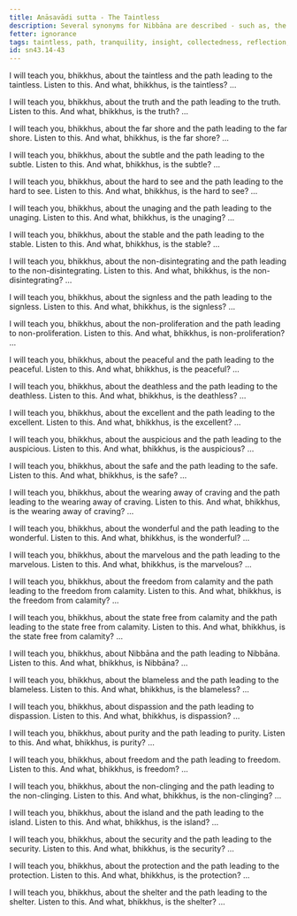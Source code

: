 ```yaml
---
title: Anāsavādi sutta - The Taintless
description: Several synonyms for Nibbāna are described - such as, the taintless, the truth, the far shore, the subtle, the hard to see, the unaging, the stable, the non-disintegrating, the signless, the non-proliferation, the peaceful, the deathless, the excellent, the auspicious, the safe, the wearing away of craving, the wonderful, the marvelous, the freedom from calamity, the state free from calamity, Nibbāna, the blameless, dispassion, purity, freedom, the non-clinging, the island, the security, the protection, and the shelter.
fetter: ignorance
tags: taintless, path, tranquility, insight, collectedness, reflection, examination, investigation, mindfulness, body, feelings, mind, mental qualities, right efforts, psychic ability, five faculties, five powers, seven factors of awakening, noble eightfold path, sn, sn35-44, sn43
id: sn43.14-43
---
```


I will teach you, bhikkhus, about the taintless and the path leading to the taintless. Listen to this. And what, bhikkhus, is the taintless? …

I will teach you, bhikkhus, about the truth and the path leading to the truth. Listen to this. And what, bhikkhus, is the truth? …

I will teach you, bhikkhus, about the far shore and the path leading to the far shore. Listen to this. And what, bhikkhus, is the far shore? …

I will teach you, bhikkhus, about the subtle and the path leading to the subtle. Listen to this. And what, bhikkhus, is the subtle? …

I will teach you, bhikkhus, about the hard to see and the path leading to the hard to see. Listen to this. And what, bhikkhus, is the hard to see? …

I will teach you, bhikkhus, about the unaging and the path leading to the unaging. Listen to this. And what, bhikkhus, is the unaging? …

I will teach you, bhikkhus, about the stable and the path leading to the stable. Listen to this. And what, bhikkhus, is the stable? …

I will teach you, bhikkhus, about the non-disintegrating and the path leading to the non-disintegrating. Listen to this. And what, bhikkhus, is the non-disintegrating? …

I will teach you, bhikkhus, about the signless and the path leading to the signless. Listen to this. And what, bhikkhus, is the signless? …

I will teach you, bhikkhus, about the non-proliferation and the path leading to non-proliferation. Listen to this. And what, bhikkhus, is non-proliferation? …

I will teach you, bhikkhus, about the peaceful and the path leading to the peaceful. Listen to this. And what, bhikkhus, is the peaceful? …

I will teach you, bhikkhus, about the deathless and the path leading to the deathless. Listen to this. And what, bhikkhus, is the deathless? …

I will teach you, bhikkhus, about the excellent and the path leading to the excellent. Listen to this. And what, bhikkhus, is the excellent? …

I will teach you, bhikkhus, about the auspicious and the path leading to the auspicious. Listen to this. And what, bhikkhus, is the auspicious? …

I will teach you, bhikkhus, about the safe and the path leading to the safe. Listen to this. And what, bhikkhus, is the safe? …

I will teach you, bhikkhus, about the wearing away of craving and the path leading to the wearing away of craving. Listen to this. And what, bhikkhus, is the wearing away of craving? …

I will teach you, bhikkhus, about the wonderful and the path leading to the wonderful. Listen to this. And what, bhikkhus, is the wonderful? …

I will teach you, bhikkhus, about the marvelous and the path leading to the marvelous. Listen to this. And what, bhikkhus, is the marvelous? …

I will teach you, bhikkhus, about the freedom from calamity and the path leading to the freedom from calamity. Listen to this. And what, bhikkhus, is the freedom from calamity? …

I will teach you, bhikkhus, about the state free from calamity and the path leading to the state free from calamity. Listen to this. And what, bhikkhus, is the state free from calamity? …

I will teach you, bhikkhus, about Nibbāna and the path leading to Nibbāna. Listen to this. And what, bhikkhus, is Nibbāna? …

I will teach you, bhikkhus, about the blameless and the path leading to the blameless. Listen to this. And what, bhikkhus, is the blameless? …

I will teach you, bhikkhus, about dispassion and the path leading to dispassion. Listen to this. And what, bhikkhus, is dispassion? …

I will teach you, bhikkhus, about purity and the path leading to purity. Listen to this. And what, bhikkhus, is purity? …

I will teach you, bhikkhus, about freedom and the path leading to freedom. Listen to this. And what, bhikkhus, is freedom? …

I will teach you, bhikkhus, about the non-clinging and the path leading to the non-clinging. Listen to this. And what, bhikkhus, is the non-clinging? …

I will teach you, bhikkhus, about the island and the path leading to the island. Listen to this. And what, bhikkhus, is the island? …

I will teach you, bhikkhus, about the security and the path leading to the security. Listen to this. And what, bhikkhus, is the security? …

I will teach you, bhikkhus, about the protection and the path leading to the protection. Listen to this. And what, bhikkhus, is the protection? …

I will teach you, bhikkhus, about the shelter and the path leading to the shelter. Listen to this. And what, bhikkhus, is the shelter? …